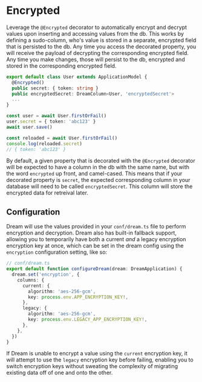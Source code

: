 # Encrypted

Leverage the `@Encrypted` decorator to automatically encrypt and decrypt values upon inserting and accessing values from the db. This works by defining a sudo-column, who's value is stored in a separate, encrypted field that is persisted to the db. Any time you access the decorated property, you will receive the payload of decrypting the corresponding encrypted field. Any time you make changes, those will persist to the db, encrypted and stored in the corresponding encrypted field.

```ts
export default class User extends ApplicationModel {
  @Encrypted()
  public secret: { token: string }
  public encryptedSecret: DreamColumn<User, 'encryptedSecret'>
  ...
}

const user = await User.firstOrFail()
user.secret = { token: 'abc123' }
await user.save()

const reloaded = await User.firstOrFail()
console.log(reloaded.secret)
// { token: 'abc123' }
```

By default, a given property that is decorated with the `@Encrypted` decorator will be expected to have a column in the db with the same name, but with the word `encrypted` up front, and camel-cased. This means that if your decorated property is `secret`, the expected corresponding column in your database will need to be called `encryptedSecret`. This column will store the encrypted data for retreival later.

## Configuration

Dream will use the values provided in your `conf/dream.ts` file to perform encryption and decryption. Dream also has built-in fallback support, allowing you to temporarily have both a current _and_ a legacy encryption encryption key at once, which can be set in the dream config using the `encryption` configuration setting, like so:

```ts
// conf/dream.ts
export default function configureDream(dream: DreamApplication) {
  dream.set('encryption', {
    columns: {
      current: {
        algorithm: 'aes-256-gcm',
        key: process.env.APP_ENCRYPTION_KEY!,
      },
      legacy: {
        algorithm: 'aes-256-gcm',
        key: process.env.LEGACY_APP_ENCRYPTION_KEY!,
      },
    },
  })
}
```

If Dream is unable to encrypt a value using the `current` encryption key, it will attempt to use the `legacy` encryption key before failing, enabling you to switch encryption keys without sweating the complexity of migrating existing data off of one and onto the other.
